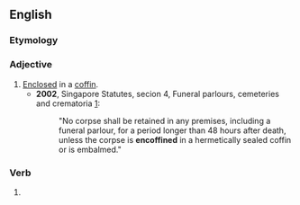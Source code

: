 ==English==

===Etymology===
{{confix|en|en|coffin|ed}}

===Adjective===
{{en-adj|-}}

# [[enclosed|Enclosed]] in a [[coffin]].
#* '''2002''', Singapore Statutes, secion 4, Funeral parlours, cemeteries and crematoria [http://statutes.agc.gov.sg/non_version/cgi-bin/cgi_getdata.pl?actno=2002-REVED-95&segid=933565630-001403]:
#*: "No corpse shall be retained in any premises, including a funeral parlour, for a period longer than 48 hours after death, unless the corpse is '''encoffined''' in a hermetically sealed coffin or is embalmed."

===Verb===
{{head|en|verb form}}

# {{en-past of|encoffin}}